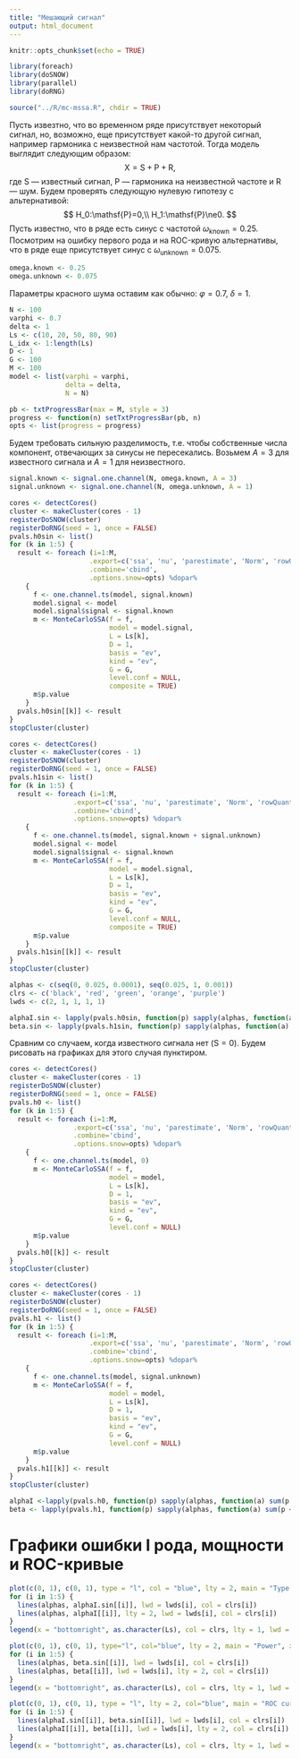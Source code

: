 ```yaml
---
title: "Мешающий сигнал"
output: html_document
---
```


```r
knitr::opts_chunk$set(echo = TRUE)

library(foreach)
library(doSNOW)
library(parallel)
library(doRNG)

source("../R/mc-mssa.R", chdir = TRUE)
```

Пусть извезтно, что во временном ряде присутствует некоторый сигнал, но, возможно, еще присутствует какой-то другой сигнал, например гармоника с неизвестной нам частотой. Тогда модель выглядит следующим образом:
$$
\mathsf{X}=\mathsf{S}+\mathsf{P}+\mathsf{R},
$$
где $\mathsf{S}$ --- известный сигнал, $\mathsf{P}$ --- гармоника на неизвестной частоте и $\mathsf{R}$ --- шум. Будем проверять следующую нулевую гипотезу с альтернативой:
$$
H_0:\mathsf{P}=0,\\
H_1:\mathsf{P}\ne0.
$$
Пусть известно, что в ряде есть синус с частотой $\omega_\text{known}=0.25$. Посмотрим на ошибку первого рода и на ROC-кривую альтернативы, что в ряде еще присутствует синус с $\omega_\text{unknown}=0.075$.
```r
omega.known <- 0.25
omega.unknown <- 0.075
```
Параметры красного шума оставим как обычно: $\varphi=0.7$, $\delta=1$.
```r
N <- 100
varphi <- 0.7
delta <- 1
Ls <- c(10, 20, 50, 80, 90)
L_idx <- 1:length(Ls)
D <- 1
G <- 100
M <- 100
model <- list(varphi = varphi,
              delta = delta,
              N = N)
```

```r
pb <- txtProgressBar(max = M, style = 3)
progress <- function(n) setTxtProgressBar(pb, n)
opts <- list(progress = progress)
```
Будем требовать сильную разделимость, т.е. чтобы собственные числа компонент, отвечающих за синусы не пересекались. Возьмем $A=3$ для известного сигнала и $A=1$ для неизвестного.
```r
signal.known <- signal.one.channel(N, omega.known, A = 3)
signal.unknown <- signal.one.channel(N, omega.unknown, A = 1)
```

```r
cores <- detectCores()
cluster <- makeCluster(cores - 1)
registerDoSNOW(cluster)
registerDoRNG(seed = 1, once = FALSE)
pvals.h0sin <- list()
for (k in 1:5) {
  result <- foreach (i=1:M,
                    .export=c('ssa', 'nu', 'parestimate', 'Norm', 'rowQuantiles', 'reconstruct'),
                    .combine='cbind',
                    .options.snow=opts) %dopar%
    {
      f <- one.channel.ts(model, signal.known)
      model.signal <- model
      model.signal$signal <- signal.known
      m <- MonteCarloSSA(f = f,
                         model = model.signal,
                         L = Ls[k],
                         D = 1,
                         basis = "ev",
                         kind = "ev",
                         G = G,
                         level.conf = NULL,
                         composite = TRUE)
      m$p.value
    }
  pvals.h0sin[[k]] <- result
}
stopCluster(cluster)
```

```r
cores <- detectCores()
cluster <- makeCluster(cores - 1)
registerDoSNOW(cluster)
registerDoRNG(seed = 1, once = FALSE)
pvals.h1sin <- list()
for (k in 1:5) {
  result <- foreach (i=1:M,
                .export=c('ssa', 'nu', 'parestimate', 'Norm', 'rowQuantiles', 'reconstruct'),
                .combine='cbind',
                .options.snow=opts) %dopar%
    {
      f <- one.channel.ts(model, signal.known + signal.unknown)
      model.signal <- model
      model.signal$signal <- signal.known
      m <- MonteCarloSSA(f = f,
                         model = model.signal,
                         L = Ls[k],
                         D = 1,
                         basis = "ev",
                         kind = "ev",
                         G = G,
                         level.conf = NULL,
                         composite = TRUE)
      m$p.value
    }
  pvals.h1sin[[k]] <- result
}
stopCluster(cluster)
```

```r
alphas <- c(seq(0, 0.025, 0.0001), seq(0.025, 1, 0.001))
clrs <- c('black', 'red', 'green', 'orange', 'purple')
lwds <- c(2, 1, 1, 1, 1)
```

```r
alphaI.sin <- lapply(pvals.h0sin, function(p) sapply(alphas, function(a) sum(p < a) / M))
beta.sin <- lapply(pvals.h1sin, function(p) sapply(alphas, function(a) sum(p < a) / M))
```

Сравним со случаем, когда известного сигнала нет ($\mathsf{S}=0$). Будем рисовать на графиках для этого случая пунктиром.
```r
cores <- detectCores()
cluster <- makeCluster(cores - 1)
registerDoSNOW(cluster)
registerDoRNG(seed = 1, once = FALSE)
pvals.h0 <- list()
for (k in 1:5) {
  result <- foreach (i=1:M,
                .export=c('ssa', 'nu', 'parestimate', 'Norm', 'rowQuantiles', 'reconstruct'),
                .combine='cbind',
                .options.snow=opts) %dopar%
    {
      f <- one.channel.ts(model, 0)
      m <- MonteCarloSSA(f = f,
                         model = model,
                         L = Ls[k],
                         D = 1,
                         basis = "ev",
                         kind = "ev",
                         G = G,
                         level.conf = NULL)
      m$p.value
    }
  pvals.h0[[k]] <- result
}
stopCluster(cluster)
```

```r
cores <- detectCores()
cluster <- makeCluster(cores - 1)
registerDoSNOW(cluster)
registerDoRNG(seed = 1, once = FALSE)
pvals.h1 <- list()
for (k in 1:5) {
  result <- foreach (i=1:M,
                    .export=c('ssa', 'nu', 'parestimate', 'Norm', 'rowQuantiles', 'reconstruct'),
                    .combine='cbind',
                    .options.snow=opts) %dopar%
    {
      f <- one.channel.ts(model, signal.unknown)
      m <- MonteCarloSSA(f = f,
                         model = model,
                         L = Ls[k],
                         D = 1,
                         basis = "ev",
                         kind = "ev",
                         G = G,
                         level.conf = NULL)
      m$p.value
    }
  pvals.h1[[k]] <- result
}
stopCluster(cluster)
```

```r
alphaI <-lapply(pvals.h0, function(p) sapply(alphas, function(a) sum(p < a) / M))
beta <- lapply(pvals.h1, function(p) sapply(alphas, function(a) sum(p < a) / M))
```

# Графики ошибки I рода, мощности и ROC-кривые
```r
plot(c(0, 1), c(0, 1), type = "l", col = "blue", lty = 2, main = "Type I error", xlab = 'significance level', ylab = 'type I error')
for (i in 1:5) {
  lines(alphas, alphaI.sin[[i]], lwd = lwds[i], col = clrs[i])
  lines(alphas, alphaI[[i]], lty = 2, lwd = lwds[i], col = clrs[i])
}
legend(x = "bottomright", as.character(Ls), col = clrs, lty = 1, lwd = lwds)
```

```r
plot(c(0, 1), c(0, 1), type="l", col="blue", lty = 2, main = "Power", xlab = 'significance level', ylab = 'power')
for (i in 1:5) {
  lines(alphas, beta.sin[[i]], lwd = lwds[i], col = clrs[i])
  lines(alphas, beta[[i]], lwd = lwds[i], lty = 2, col = clrs[i])
}
legend(x = "bottomright", as.character(Ls), col = clrs, lty = 1, lwd = lwds)
```

```r
plot(c(0, 1), c(0, 1), type = "l", lty = 2, col="blue", main = "ROC curve", xlab = 'type I error', ylab = 'power')
for (i in 1:5) {
  lines(alphaI.sin[[i]], beta.sin[[i]], lwd = lwds[i], col = clrs[i])
  lines(alphaI[[i]], beta[[i]], lwd = lwds[i], lty = 2, col = clrs[i])
}
legend(x = "bottomright", as.character(Ls), col = clrs, lty = 1, lwd = lwds)
```
